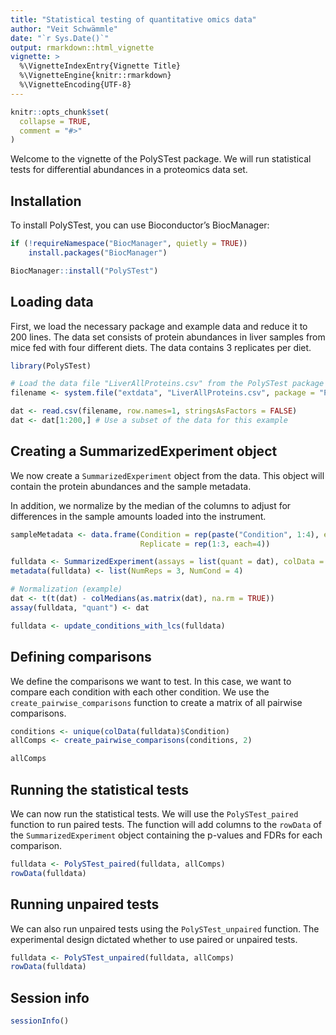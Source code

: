 ```yaml
---
title: "Statistical testing of quantitative omics data"
author: "Veit Schwämmle"
date: "`r Sys.Date()`"
output: rmarkdown::html_vignette
vignette: >
  %\VignetteIndexEntry{Vignette Title}
  %\VignetteEngine{knitr::rmarkdown}
  %\VignetteEncoding{UTF-8}
---
```


```r
knitr::opts_chunk$set(
  collapse = TRUE,
  comment = "#>"
)
```

Welcome to the vignette of the PolySTest package. We will run statistical tests for differential abundances in a proteomics data set. 

## Installation

To install PolySTest, you can use Bioconductor's BiocManager:

```r
if (!requireNamespace("BiocManager", quietly = TRUE))
    install.packages("BiocManager")

BiocManager::install("PolySTest")
```

## Loading data
First, we load the necessary package and example data and reduce it to 200
lines. The data set consists of protein abundances in liver samples from mice
fed with four different diets. The data contains 3 replicates per diet.

```r
library(PolySTest)

# Load the data file "LiverAllProteins.csv" from the PolySTest package
filename <- system.file("extdata", "LiverAllProteins.csv", package = "PolySTest")

dat <- read.csv(filename, row.names=1, stringsAsFactors = FALSE)
dat <- dat[1:200,] # Use a subset of the data for this example
```

## Creating a SummarizedExperiment object
We now create a `SummarizedExperiment` object from the data. This object will
contain the protein abundances and the sample metadata.

In addition, we normalize by the median of the columns to adjust for differences
in the sample amounts loaded into the instrument.

```r


sampleMetadata <- data.frame(Condition = rep(paste("Condition", 1:4), each=3),
                             Replicate = rep(1:3, each=4))

fulldata <- SummarizedExperiment(assays = list(quant = dat), colData = sampleMetadata)
metadata(fulldata) <- list(NumReps = 3, NumCond = 4)

# Normalization (example)
dat <- t(t(dat) - colMedians(as.matrix(dat), na.rm = TRUE))
assay(fulldata, "quant") <- dat

fulldata <- update_conditions_with_lcs(fulldata)
```

## Defining comparisons
We define the comparisons we want to test. In this case, we want to compare
each condition with each other condition. We use the `create_pairwise_comparisons`
function to create a matrix of all pairwise comparisons.

```r
conditions <- unique(colData(fulldata)$Condition)
allComps <- create_pairwise_comparisons(conditions, 2)

allComps
```

## Running the statistical tests
We can now run the statistical tests. We will use the `PolySTest_paired` function
to run paired tests. The function will add columns to the `rowData` of the
`SummarizedExperiment` object containing the p-values and FDRs for each comparison.

```r
fulldata <- PolySTest_paired(fulldata, allComps)
rowData(fulldata)

```

## Running unpaired tests
We can also run unpaired tests using the `PolySTest_unpaired` function. The 
experimental design dictated whether to use paired or unpaired tests.

```r
fulldata <- PolySTest_unpaired(fulldata, allComps)
rowData(fulldata)

```

## Session info
```r
sessionInfo()

```
